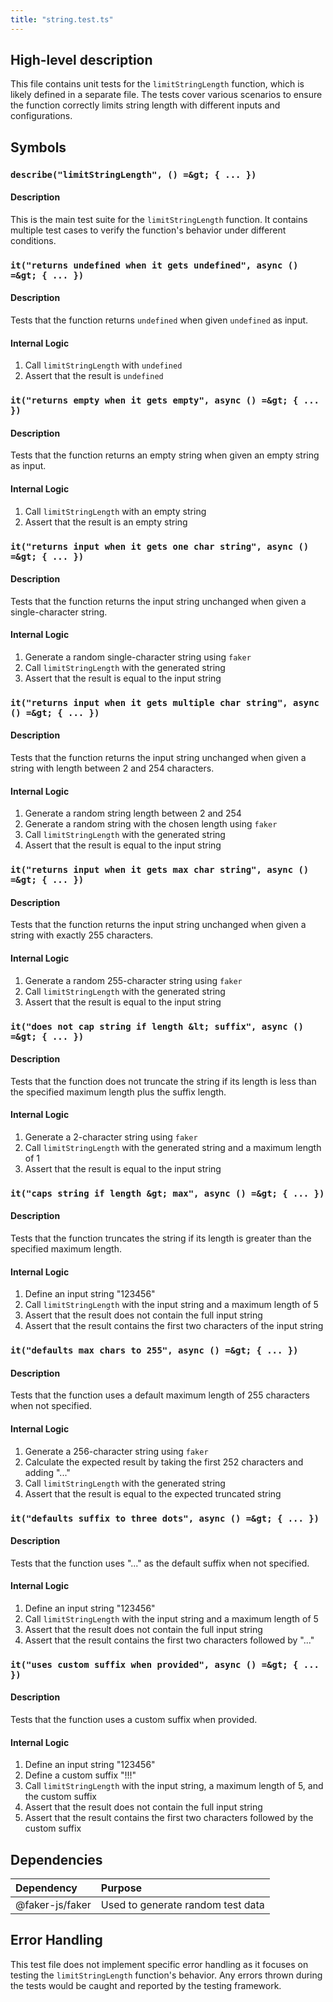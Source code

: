 ```yaml
---
title: "string.test.ts"
---
```


## High-level description
This file contains unit tests for the `limitStringLength` function, which is likely defined in a separate file. The tests cover various scenarios to ensure the function correctly limits string length with different inputs and configurations.

## Symbols

### `describe("limitStringLength", () =&gt; { ... })`
#### Description
This is the main test suite for the `limitStringLength` function. It contains multiple test cases to verify the function's behavior under different conditions.

### `it("returns undefined when it gets undefined", async () =&gt; { ... })`
#### Description
Tests that the function returns `undefined` when given `undefined` as input.

#### Internal Logic
1. Call `limitStringLength` with `undefined`
2. Assert that the result is `undefined`

### `it("returns empty when it gets empty", async () =&gt; { ... })`
#### Description
Tests that the function returns an empty string when given an empty string as input.

#### Internal Logic
1. Call `limitStringLength` with an empty string
2. Assert that the result is an empty string

### `it("returns input when it gets one char string", async () =&gt; { ... })`
#### Description
Tests that the function returns the input string unchanged when given a single-character string.

#### Internal Logic
1. Generate a random single-character string using `faker`
2. Call `limitStringLength` with the generated string
3. Assert that the result is equal to the input string

### `it("returns input when it gets multiple char string", async () =&gt; { ... })`
#### Description
Tests that the function returns the input string unchanged when given a string with length between 2 and 254 characters.

#### Internal Logic
1. Generate a random string length between 2 and 254
2. Generate a random string with the chosen length using `faker`
3. Call `limitStringLength` with the generated string
4. Assert that the result is equal to the input string

### `it("returns input when it gets max char string", async () =&gt; { ... })`
#### Description
Tests that the function returns the input string unchanged when given a string with exactly 255 characters.

#### Internal Logic
1. Generate a random 255-character string using `faker`
2. Call `limitStringLength` with the generated string
3. Assert that the result is equal to the input string

### `it("does not cap string if length &lt; suffix", async () =&gt; { ... })`
#### Description
Tests that the function does not truncate the string if its length is less than the specified maximum length plus the suffix length.

#### Internal Logic
1. Generate a 2-character string using `faker`
2. Call `limitStringLength` with the generated string and a maximum length of 1
3. Assert that the result is equal to the input string

### `it("caps string if length &gt; max", async () =&gt; { ... })`
#### Description
Tests that the function truncates the string if its length is greater than the specified maximum length.

#### Internal Logic
1. Define an input string "123456"
2. Call `limitStringLength` with the input string and a maximum length of 5
3. Assert that the result does not contain the full input string
4. Assert that the result contains the first two characters of the input string

### `it("defaults max chars to 255", async () =&gt; { ... })`
#### Description
Tests that the function uses a default maximum length of 255 characters when not specified.

#### Internal Logic
1. Generate a 256-character string using `faker`
2. Calculate the expected result by taking the first 252 characters and adding "..."
3. Call `limitStringLength` with the generated string
4. Assert that the result is equal to the expected truncated string

### `it("defaults suffix to three dots", async () =&gt; { ... })`
#### Description
Tests that the function uses "..." as the default suffix when not specified.

#### Internal Logic
1. Define an input string "123456"
2. Call `limitStringLength` with the input string and a maximum length of 5
3. Assert that the result does not contain the full input string
4. Assert that the result contains the first two characters followed by "..."

### `it("uses custom suffix when provided", async () =&gt; { ... })`
#### Description
Tests that the function uses a custom suffix when provided.

#### Internal Logic
1. Define an input string "123456"
2. Define a custom suffix "!!!"
3. Call `limitStringLength` with the input string, a maximum length of 5, and the custom suffix
4. Assert that the result does not contain the full input string
5. Assert that the result contains the first two characters followed by the custom suffix

## Dependencies
| Dependency | Purpose |
|:-----------|:--------|
| @faker-js/faker | Used to generate random test data |

## Error Handling
This test file does not implement specific error handling as it focuses on testing the `limitStringLength` function's behavior. Any errors thrown during the tests would be caught and reported by the testing framework.